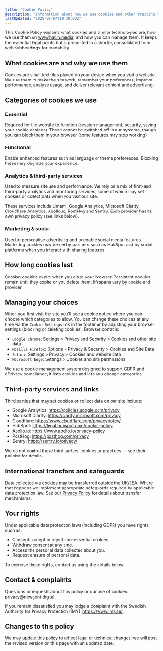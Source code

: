 ```yaml
---
title: "Cookie Policy"
description: "Information about how we use cookies and other tracking technologies on the HallinMedia website."
lastUpdated: "2025-09-07T19:30:00Z"
---
```


This Cookie Policy explains what cookies and similar technologies are, how we use them on www.hallin.media, and how you can manage them. It keeps the essential legal points but is presented in a shorter, consolidated form with subheadings for readability.

## What cookies are and why we use them

Cookies are small text files placed on your device when you visit a website. We use them to make the site work, remember your preferences, improve performance, analyse usage, and deliver relevant content and advertising.

## Categories of cookies we use

### Essential

Required for the website to function (session management, security, saving your cookie choices). These cannot be switched off in our systems, though you can block them in your browser (some features may stop working).

### Functional

Enable enhanced features such as language or theme preferences. Blocking these may degrade your experience.

### Analytics & third-party services

Used to measure site use and performance. We rely on a mix of first-and third-party analytics and monitoring services, some of which may set cookies or collect data when you visit our site.

These services include Umami, Google Analytics, Microsoft Clarity, Cloudflare Analytics, Apollo.io, PostHog and Sentry. Each provider has its own privacy policy (see links below).

### Marketing & social

Used to personalise advertising and to enable social media features. Marketing cookies may be set by partners such as HubSpot and by social platforms when you interact with sharing features.

## How long cookies last

Session cookies expire when you close your browser. Persistent cookies remain until they expire or you delete them; lifespans vary by cookie and provider.

## Managing your choices

When you first visit the site you'll see a cookie notice where you can choose which categories to allow. You can change these choices at any time via the `Cookie Settings` link in the footer or by adjusting your browser settings (blocking or deleting cookies). Browser controls:

- `Google Chrome`: Settings > Privacy and Security > Cookies and other site data
- `Mozilla Firefox`: Options > Privacy & Security > Cookies and Site Data
- `Safari`: Settings > Privacy > Cookies and website data
- `Microsoft Edge`: Settings > Cookies and site permissions

We use a cookie management system designed to support GDPR and ePrivacy compliance; it lists cookies and lets you change categories.

## Third-party services and links

Third parties that may set cookies or collect data on our site include:

- Google Analytics: https://policies.google.com/privacy
- Microsoft Clarity: https://clarity.microsoft.com/privacy
- Cloudflare: https://www.cloudflare.com/privacypolicy/
- HubSpot: https://legal.hubspot.com/cookie-policy
- Apollo.io: https://www.apollo.io/privacy-policy
- PostHog: https://posthog.com/privacy
- Sentry: https://sentry.io/privacy/

We do not control these third parties' cookies or practices — see their policies for details.

## International transfers and safeguards

Data collected via cookies may be transferred outside the UK/EEA. Where that happens we implement appropriate safeguards required by applicable data protection law. See our [Privacy Policy](/en/legal/privacy-policy) for details about transfer mechanisms.

## Your rights

Under applicable data protection laws (including GDPR) you have rights such as:

- Consent: accept or reject non-essential cookies.
- Withdraw consent at any time.
- Access the personal data collected about you.
- Request erasure of personal data.

To exercise these rights, contact us using the details below.

## Contact & complaints

Questions or requests about this policy or our use of cookies: privacy@newgent.digital.

If you remain dissatisfied you may lodge a complaint with the Swedish Authority for Privacy Protection (IMY): https://www.imy.se/.

## Changes to this policy

We may update this policy to reflect legal or technical changes; we will post the revised version on this page with an updated date.

